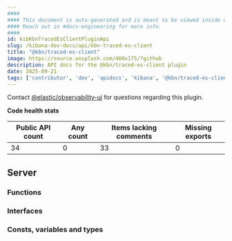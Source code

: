 ```yaml
---
####
#### This document is auto-generated and is meant to be viewed inside our experimental, new docs system.
#### Reach out in #docs-engineering for more info.
####
id: kibKbnTracedEsClientPluginApi
slug: /kibana-dev-docs/api/kbn-traced-es-client
title: "@kbn/traced-es-client"
image: https://source.unsplash.com/400x175/?github
description: API docs for the @kbn/traced-es-client plugin
date: 2025-09-21
tags: ['contributor', 'dev', 'apidocs', 'kibana', '@kbn/traced-es-client']
---
```




Contact [@elastic/observability-ui](https://github.com/orgs/elastic/teams/observability-ui) for questions regarding this plugin.

**Code health stats**

| Public API count  | Any count | Items lacking comments | Missing exports |
|-------------------|-----------|------------------------|-----------------|
| 34 | 0 | 33 | 0 |

## Server

### Functions
<DocDefinitionList data={kbnTracedEsClientObj.server.functions}/>

### Interfaces
<DocDefinitionList data={kbnTracedEsClientObj.server.interfaces}/>

### Consts, variables and types
<DocDefinitionList data={kbnTracedEsClientObj.server.misc}/>

